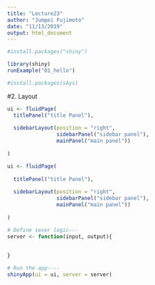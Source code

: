 ```yaml
---
title: "Lecture23"
author: "Jumpei Fujimoto"
date: "11/13/2019"
output: html_document
---
```


```r
#install.packages("shiny")
```

```r
library(shiny)
runExample("01_hello")
```
```r
#install.packages(sAys)
```

#2. Layout
```r
ui <- fluidPage(
  titlePanel("title Panel"),
  
  sidebarLayout(position = "right",
                sidebarPanel("sidebar panel"),
                mainPanel("main panel"))
  
)
```

```r
ui <- fluidPage(
  
  titlePanel("title Panel"),
  
  sidebarLayout(position = "right",
                sidebarPanel("sidebar panel"),
                mainPanel("main panel"))
  
)

# Define sever logic---
server <- function(input, output){
  
  
}

# Run the app----
shinyApp(ui = ui, server = server)
```

